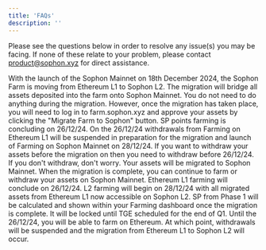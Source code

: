 ```yaml
---
title: 'FAQs'
description: ''
---
```


<Note>Please see the questions below in order to resolve any issue(s) you may be facing. If none of these relate to your problem, please contact <a href="mailto:product@sophon.xyz">product@sophon.xyz</a> for direct assistance.</Note>

<Accordion title="What is the farming migration?">
  With the launch of the Sophon Mainnet on 18th December 2024, the Sophon Farm is moving from Ethereum L1 to Sophon L2. The migration will bridge all assets deposited into the farm onto Sophon Mainnet.
</Accordion>

<Accordion title="When the migration happens, will I need to do anything?">
  You do not need to do anything during the migration. However, once the migration has taken place, you will need to log in to farm.sophon.xyz and approve your assets by clicking the "Migrate Farm to Sophon" button.
</Accordion>

<Accordion title="When will farming on Eth L1 end?">
  SP points farming is concluding on 26/12/24. On the 26/12/24 withdrawals from Farming on Ethereum L1 will be suspended in preparation for the migration and launch of Farming on Sophon Mainnet on 28/12/24. If you want to withdraw your assets before the migration on then you need to withdraw before 26/12/24.
</Accordion>

<Accordion title="What will happen if I don't withdraw before then?">
  If you don't withdraw, don't worry. Your assets will be migrated to Sophon Mainnet. When the migration is complete, you can continue to farm or withdraw your assets on Sophon Mainnet.
</Accordion>

<Accordion title="When will Sophon L2 farming start?">
  Ethereum L1 farming will conclude on 26/12/24. L2 farming will begin on 28/12/24 with all migrated assets from Ethereum L1 now accessible on Sophon L2.
</Accordion>

<Accordion title="When can my SP be redeemed SOPH?">
  SP from Phase 1 will be calculated and shown within your Farming dashboard once the migration is complete. It will be locked until TGE scheduled for the end of Q1.
</Accordion>

<Accordion title="Can I continue farming on Ethereum?">
  Until the 26/12/24, you will be able to farm on Ethereum. At which point, withdrawals will be suspended and the migration from Ethereum L1 to Sophon L2 will occur.
</Accordion>
